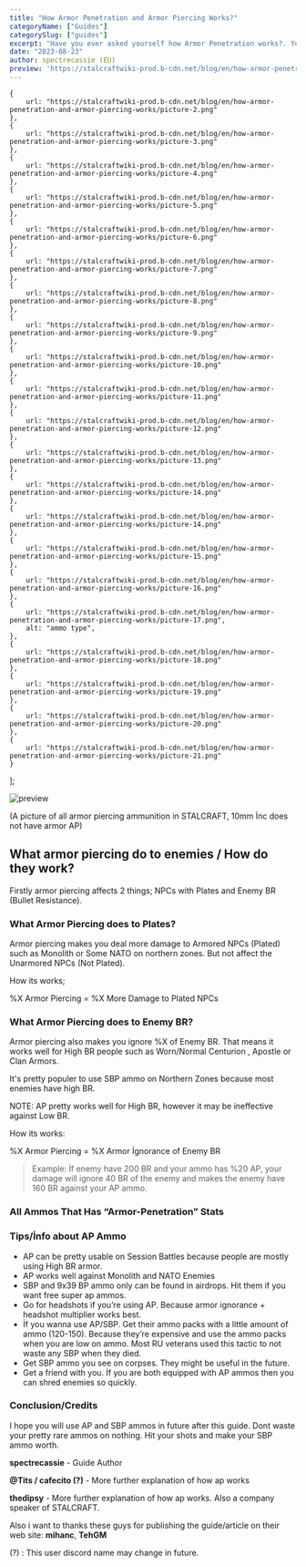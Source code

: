 ```yaml
---
title: "How Armor Penetration and Armor Piercing Works?"
categoryName: ["Guides"]
categorySlug: ["guides"]
excerpt: "Have you ever asked yourself how Armor Penetration works?. You may think that a lot of time. So let's see how they work and how they look like."
date: "2023-08-23"
author: spectrecassie (EU)
preview: 'https://stalcraftwiki-prod.b-cdn.net/blog/en/how-armor-penetration-and-armor-piercing-works/picture-1.png'
---
```


    {
        url: "https://stalcraftwiki-prod.b-cdn.net/blog/en/how-armor-penetration-and-armor-piercing-works/picture-2.png"
    },
    {
        url: "https://stalcraftwiki-prod.b-cdn.net/blog/en/how-armor-penetration-and-armor-piercing-works/picture-3.png"
    },
    {
        url: "https://stalcraftwiki-prod.b-cdn.net/blog/en/how-armor-penetration-and-armor-piercing-works/picture-4.png"
    },
    {
        url: "https://stalcraftwiki-prod.b-cdn.net/blog/en/how-armor-penetration-and-armor-piercing-works/picture-5.png"
    },
    {
        url: "https://stalcraftwiki-prod.b-cdn.net/blog/en/how-armor-penetration-and-armor-piercing-works/picture-6.png"
    },
    {
        url: "https://stalcraftwiki-prod.b-cdn.net/blog/en/how-armor-penetration-and-armor-piercing-works/picture-7.png"
    },
    {
        url: "https://stalcraftwiki-prod.b-cdn.net/blog/en/how-armor-penetration-and-armor-piercing-works/picture-8.png"
    },
    {
        url: "https://stalcraftwiki-prod.b-cdn.net/blog/en/how-armor-penetration-and-armor-piercing-works/picture-9.png"
    },
    {
        url: "https://stalcraftwiki-prod.b-cdn.net/blog/en/how-armor-penetration-and-armor-piercing-works/picture-10.png"
    },
    {
        url: "https://stalcraftwiki-prod.b-cdn.net/blog/en/how-armor-penetration-and-armor-piercing-works/picture-11.png"
    },
    {
        url: "https://stalcraftwiki-prod.b-cdn.net/blog/en/how-armor-penetration-and-armor-piercing-works/picture-12.png"
    },
    {
        url: "https://stalcraftwiki-prod.b-cdn.net/blog/en/how-armor-penetration-and-armor-piercing-works/picture-13.png"
    },
    {
        url: "https://stalcraftwiki-prod.b-cdn.net/blog/en/how-armor-penetration-and-armor-piercing-works/picture-14.png"
    },
    {
        url: "https://stalcraftwiki-prod.b-cdn.net/blog/en/how-armor-penetration-and-armor-piercing-works/picture-14.png"
    },
    {
        url: "https://stalcraftwiki-prod.b-cdn.net/blog/en/how-armor-penetration-and-armor-piercing-works/picture-15.png"
    },
    {
        url: "https://stalcraftwiki-prod.b-cdn.net/blog/en/how-armor-penetration-and-armor-piercing-works/picture-16.png"
    },
    {
        url: "https://stalcraftwiki-prod.b-cdn.net/blog/en/how-armor-penetration-and-armor-piercing-works/picture-17.png",
        alt: "ammo type",
    },
    {
        url: "https://stalcraftwiki-prod.b-cdn.net/blog/en/how-armor-penetration-and-armor-piercing-works/picture-18.png"
    },
    {
        url: "https://stalcraftwiki-prod.b-cdn.net/blog/en/how-armor-penetration-and-armor-piercing-works/picture-19.png"
    },
    {
        url: "https://stalcraftwiki-prod.b-cdn.net/blog/en/how-armor-penetration-and-armor-piercing-works/picture-20.png"
    },
    {
        url: "https://stalcraftwiki-prod.b-cdn.net/blog/en/how-armor-penetration-and-armor-piercing-works/picture-21.png"
    }
];

![preview](https://stalcraftwiki-prod.b-cdn.net/blog/en/how-armor-penetration-and-armor-piercing-works/picture-1.png)

(A picture of all armor piercing ammunition in STALCRAFT, 10mm İnc does not have armor AP)

## What armor piercing do to enemies / How do they work?

Firstly armor piercing affects 2 things; NPCs with Plates and Enemy BR (Bullet Resistance).

### What Armor Piercing does to Plates?

Armor piercing makes you deal more damage to Armored NPCs (Plated) such as Monolith or Some NATO on northern zones. But not affect the Unarmored NPCs (Not Plated).

How its works;

%X Armor Piercing = %X More Damage to Plated NPCs

### What Armor Piercing does to Enemy BR?
Armor piercing also makes you ignore %X of Enemy BR. That means it works well for High BR people such as Worn/Normal Centurion , Apostle or Clan Armors.

It's pretty populer to use SBP ammo on Northern Zones because most enemies have high BR.

NOTE: AP pretty works well for High BR, however it may be ineffective against Low BR.

How its works:

%X Armor Piercing = %X Armor İgnorance of Enemy BR

> Example: İf enemy have 200 BR and your ammo has %20 AP, your damage will ignore 40 BR of the enemy and makes the enemy have 160 BR against your AP ammo.

### All Ammos That Has “Armor-Penetration” Stats

<ImageSlider images={images} isAlt={false}/>

### Tips/İnfo about AP Ammo

- AP can be pretty usable on Session Battles because people are mostly using High BR armor.
- AP works well against Monolith and NATO Enemies
- SBP and 9x39 BP ammo only can be found in airdrops. Hit them if you want free super ap ammos.
- Go for headshots if you’re using AP. Because armor ignorance + headshot multiplier works best.
- İf you wanna use AP/SBP. Get their ammo packs with a little amount of ammo (120-150). Because they’re expensive and use the ammo packs when you are low on ammo. Most RU veterans used this tactic to not waste any SBP when they died.
- Get SBP ammo you see on corpses. They might be useful in the future.
- Get a friend with you. İf you are both equipped with AP ammos then you can shred enemies so quickly.

### Conclusion/Credits

I hope you will use AP and SBP ammos in future after this guide. Dont waste your pretty rare ammos on nothing. Hit your shots and make your SBP ammo worth.

**spectrecassie** - Guide Author

**@Tits / cafecito (?)** - More further explanation of how ap works

**thedipsy** - More further explanation of how ap works. Also a company speaker of STALCRAFT.

Also i want to thanks these guys for publishing the guide/article on their web site: **mihanc**, **TehGM**


(?) : This user discord name may change in future.
